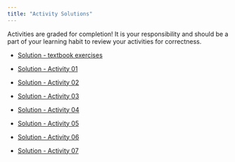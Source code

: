 ```yaml
---
title: "Activity Solutions"
---
```


Activities are graded for completion! It is your responsibility and should be a part of your learning habit to review your activities for correctness.

-   [Solution - textbook exercises](documents/solutions/solution_textbook.html)

-   [Solution - Activity 01](documents/solutions/solution_act_01.html)
-   [Solution - Activity 02](documents/solutions/solution_act_02.html)
-   [Solution - Activity 03](documents/solutions/solution_act_03.html)
-   [Solution - Activity 04](documents/solutions/solution_act_04.html)
-   [Solution - Activity 05](documents/solutions/solution_act_05.html)
-   [Solution - Activity 06](documents/solutions/solution_act_06.html)
-   [Solution - Activity 07](documents/solutions/solution_act_07.html)
